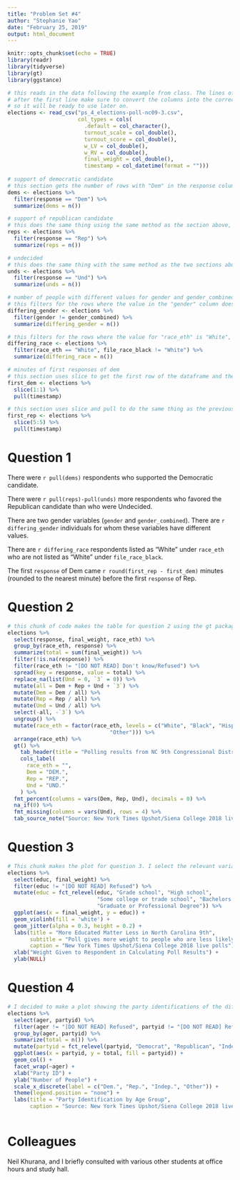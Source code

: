 ```yaml
---
title: "Problem Set #4"
author: "Stephanie Yao"
date: "February 25, 2019"
output: html_document
---
```


```r
knitr::opts_chunk$set(echo = TRUE)
library(readr)
library(tidyverse)
library(gt)
library(ggstance)
```

```r
# this reads in the data following the example from class. The lines of code
# after the first line make sure to convert the columns into the correct data types
# so it will be ready to use later on. 
elections <- read_csv("ps_4_elections-poll-nc09-3.csv",
                      col_types = cols(
                        .default = col_character(),
                        turnout_scale = col_double(),
                        turnout_score = col_double(),
                        w_LV = col_double(),
                        w_RV = col_double(),
                        final_weight = col_double(),
                        timestamp = col_datetime(format = "")))
  
# support of democratic candidate
# this section gets the number of rows with "Dem" in the response column using the n() function in summarize after a filter. This representsthe number of people who said they supported the Democratic candidate. 
dems <- elections %>%
  filter(response == "Dem") %>%
  summarize(dems = n())

# support of republican candidate
# this does the same thing using the same method as the section above, but with the Republican party.
reps <- elections %>%
  filter(response == "Rep") %>%
  summarize(reps = n())

# undecided
# this does the same thing with the same method as the two sections above, but with people who said they were Undecided about which party's candidate to support.
unds <- elections %>%
  filter(response == "Und") %>%
  summarize(unds = n())

# number of people with different values for gender and gender_combined
# this filters for the rows where the value in the "gender" column does not match the value in the "gender_combined" column, and counts the number of rows where this discrepancy occurs using n() in summarize.
differing_gender <- elections %>%
  filter(gender != gender_combined) %>%
  summarize(differing_gender = n())

# this filters for the rows where the value for "race_eth" is "White", but the value for "file_race_black" is not "White," and counts the number of rows with this discrepancy using n() in summarize.
differing_race <- elections %>%
  filter(race_eth == "White", file_race_black != "White") %>%
  summarize(differing_race = n())

# minutes of first responses of dem
# this section uses slice to get the first row of the dataframe and then uses pull to pull out the value in the timestamp column of the first row. This timestamp is then assigned to the variable "first_dem" which represents the first response in the poll that indicated support for a Democratic candidate. I chose the first row because I saw that the rows in the dataframe were already sorted chronologically by timestamp so the earliest time would be the first row and the last response would be the last row, and the first row indicated support for the Democratic party in the response column as well, so I knew it had to be the first Democratic poll entry.
first_dem <- elections %>%
  slice(1:1) %>%
  pull(timestamp)

# this section uses slice and pull to do the same thing as the previous section but to find the timestamp of the first Republican response instead. I chose the fifth row because this row is the first row to have Republican in the response column.
first_rep <- elections %>%
  slice(5:5) %>%
  pull(timestamp)
```
# Question 1
There were `r pull(dems)` respondents who supported the Democratic candidate.

There were `r pull(reps)-pull(unds)` more respondents who favored the Republican candidate than who were Undecided.

There are two gender variables (`gender` and `gender_combined`). There are `r differing_gender` individuals for whom these variables have different values.

There are `r differing_race` respondents listed as “White” under `race_eth` who are not listed as “White” under `file_race_black`.

The first `response` of Dem came `r round(first_rep - first_dem)` minutes (rounded to the nearest minute) before the first `response` of Rep.

# Question 2
```r
# this chunk of code makes the table for question 2 using the gt package. First, I selected the relevant columns required to replicate the table using select(). Then, I grouped by the variables we want to look at and compare, which are the race of the poll respondent (race_eth) and the party they indicated support for (response). I summarized and summed the final_weight into a variable called total because final_weight is the poll weight that was used to calculate the percentages in the reference chart, and summing them will total up the poll weight for each race group because we used group_by above. I filtered out responses with NA and race entries where the respondent refused to answer. I used spread to clean up and organize the data. Replace_na replaces values in the table with NA with zero instead. This is important because if we don't do this, the mutates we do later on will just result in NA if something contains a NA. I used mutate to create a variable called "all" which is the total number of poll respondents who we didn't filter out (the '3' group seems to be a third party). Then I used mutate to calculate the percentages for each party and store them in the variables "Dem", "Rep", and "Und". I use select to remove "total" and '3' from appearing in the table. Then I ungroup and use mutate and factor to reorder the race groups, and arrange by race. I create the actual table by calling gt and specifying the title and labels. I use fmt_percent to add percent signs to the values in the table, and I convert the 0 value back into NA so that I can use fmt_missing to format the NA with a dash. Finally, I add a caption with the source.
elections %>%
  select(response, final_weight, race_eth) %>%
  group_by(race_eth, response) %>%
  summarize(total = sum(final_weight)) %>%
  filter(!is.na(response)) %>%
  filter(race_eth != "[DO NOT READ] Don't know/Refused") %>%
  spread(key = response, value = total) %>%
  replace_na(list(Und = 0, `3` = 0)) %>%
  mutate(all = Dem + Rep + Und + `3`) %>% 
  mutate(Dem = Dem / all) %>% 
  mutate(Rep = Rep / all) %>% 
  mutate(Und = Und / all) %>%
  select(-all, -`3`) %>% 
  ungroup() %>%
  mutate(race_eth = factor(race_eth, levels = c("White", "Black", "Hispanic", "Asian",
                                "Other"))) %>%
  arrange(race_eth) %>%
  gt() %>%
    tab_header(title = "Polling results from NC 9th Congressional District") %>%
    cols_label(
      race_eth = "",
      Dem = "DEM.",
      Rep = "REP.",
      Und = "UND."
    ) %>%
  fmt_percent(columns = vars(Dem, Rep, Und), decimals = 0) %>%
  na_if(0) %>%
  fmt_missing(columns = vars(Und), rows = 4) %>%
  tab_source_note("Source: New York Times Upshot/Siena College 2018 live polls")
```

# Question 3
```r
# This chunk makes the plot for question 3. I select the relevant variables, filter out rows where respondents didn't provide their education level, and use mutate and fct_relevel to reorder the appearance of the categories on the y-axis to match the reference plot. I call ggplot and use geom_violinh to create the plot. geom_violinh is from the ggstance package I imported in the "setup" chunk of code, it helps create the horizontal violin plots. I fill with white to color the violin shapes. geom_jitter adds the black data points on top of the violin shapes, and I change alpha to 0.3 so we can see the overlap, and decrease the height to vertically compress the spread of the points. Finally, I add the correct labels.
elections %>%
  select(educ, final_weight) %>%
  filter(educ != "[DO NOT READ] Refused") %>%
  mutate(educ = fct_relevel(educ, "Grade school", "High school",
                            "Some college or trade school", "Bachelors' degree",
                            "Graduate or Professional Degree")) %>%
  ggplot(aes(x = final_weight, y = educ)) +
  geom_violinh(fill = 'white') +
  geom_jitter(alpha = 0.3, height = 0.2) +
  labs(title = "More Educated Matter Less in North Carolina 9th",
       subtitle = "Poll gives more weight to people who are less likely to participate in polls",
       caption = "New York Times Upshot/Siena College 2018 live polls") +
  xlab("Weight Given to Respondent in Calculating Poll Results") +
  ylab(NULL)
```

# Question 4
```r
# I decided to make a plot showing the party identifications of the different age ranges. I thought it would be interesting to see which age ranges tended to support which party more, and thought faceting by age group would be a good way to display this data. I selected the relevant variables using select(), filtered out rows where people didn't provide the requested information, grouped by age range and party ID, and used summarize to count the total number of people per age range per party ID. I use mutate and fct_relevel to reorder the parties in the way that makes the most sense to me, then ggplot it. I fill by partyid in the aesthetics so we could tell the distinction between parties more easily. I then created the bar graph using geom_col(), facet wrapped by age range, added the correct labels in the correct order, and removed the legend. For the source, I used the same one as for question 3 since it came from the same source of data. I thought it was unnecessary to color the bars corresponding to their party colors because Independent and Other don't have their own colors.
elections %>%
  select(ager, partyid) %>%
  filter(ager != "[DO NOT READ] Refused", partyid != "[DO NOT READ] Refused") %>%
  group_by(ager, partyid) %>%
  summarize(total = n()) %>%
  mutate(partyid = fct_relevel(partyid, "Democrat", "Republican", "Independent (No party)", "or as a member of another political party")) %>%
  ggplot(aes(x = partyid, y = total, fill = partyid)) +
  geom_col() +
  facet_wrap(~ager) +
  xlab("Party ID") +
  ylab("Number of People") +
  scale_x_discrete(label = c("Dem.", "Rep.", "Indep.", "Other")) +
  theme(legend.position = "none") +
  labs(title = "Party Identification by Age Group",
       caption = "Source: New York Times Upshot/Siena College 2018 live polls")
  
```

# Colleagues
Neil Khurana, and I briefly consulted with various other students at office hours and study hall.